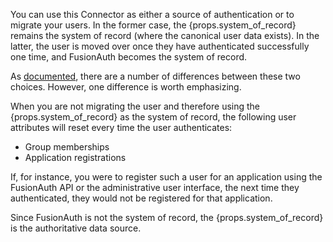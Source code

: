 
You can use this Connector as either a source of authentication or to migrate your users. In the former case, the {props.system_of_record} remains the system of record (where the canonical user data exists). In the latter, the user is moved over once they have authenticated successfully one time, and FusionAuth becomes the system of record.

As [documented](/docs/lifecycle/migrate-users/connectors/), there are a number of differences between these two choices. However, one difference is worth emphasizing. 

When you are not migrating the user and therefore using the {props.system_of_record} as the system of record, the following user attributes will reset every time the user authenticates:

* Group memberships
* Application registrations

If, for instance, you were to register such a user for an application using the FusionAuth API or the administrative user interface, the next time they authenticated, they would not be registered for that application.

Since FusionAuth is not the system of record, the {props.system_of_record} is the authoritative data source.

